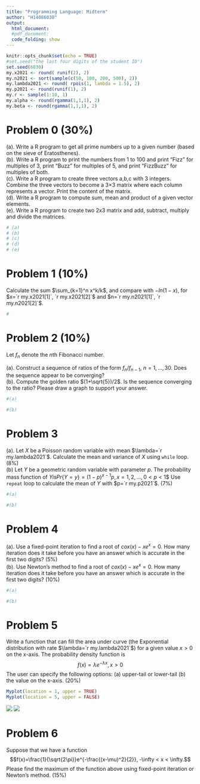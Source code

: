 ```yaml
---
title: "Programming Language: Midterm"
author: "H14086030"
output: 
  html_document:
  #pdf_document:
  code_folding: show
---
```


```r
knitr::opts_chunk$set(echo = TRUE)
#set.seed("the last four digits of the student ID")
set.seed(6030)
my.x2021 <- round( runif(2), 2)
my.n2021 <- sort(sample(c(50, 100, 200, 500), 2))
my.lambda2021 <- round( rpois(1, lambda = 1.5), 2)
my.p2021 <- round(runif(1), 2)
my.r <- sample(1:10, 1)
my.alpha <- round(rgamma(1,1,1), 2)
my.beta <- round(rgamma(1,1,1), 2)
```

# Problem 0 (30%)

(a). Write a R program to get all prime numbers up to a given number (based on the sieve of Eratosthenes).  
(b). Write a R program to print the numbers from 1 to 100 and print “Fizz” for multiples of 3, print “Buzz” for multiples of 5, and print “FizzBuzz” for multiples of both.  
(c). Write a R program to create three vectors a,b,c with 3 integers. Combine the three vectors to become a 3×3 matrix where each column represents a vector. Print the content of the matrix.  
(d). Write a R program to compute sum, mean and product of a given vector elements.  
(e). Write a R program to create two 2x3 matrix and add, subtract, multiply and divide the matrices.  

```r
# (a)
# (b)
# (c)
# (d)
# (e)
```



# Problem 1 (10%)

Calculate the sum $\sum_{k=1}^n x^k/k$, and compare with $-ln(1-x)$, for $x=`r my.x2021[1]`, `r my.x2021[2]`$ and $n=`r my.n2021[1]`, `r my.n2021[2]`$.

```r
# 
```


# Problem 2 (10%)

Let $f_n$ denote the $n$th Fibonacci number.  

   (a). Construct a sequence of ratios of the form $f_n/f_{n-1}$, $n=1,...,30$. Does the sequence appear to be converging?  
   (b). Compute the golden ratio $(1+\sqrt{5})/2$. Is the sequence converging to the ratio? Please draw a graph to support your answer.  

```r
#(a)
```


```r
#(b)
```

 
# Problem 3

(a). Let $X$ be a Poisson random variable with mean $\lambda=`r my.lambda2021`$. Calculate the mean and variance of $X$ using `while` loop. (8%)  
(b) Let $Y$ be a geometric random variable with parameter $p$. The probability mass function of $Y is
$$Pr\{Y=y\}=(1-p)^{x-1}p,x=1,2,...,0<p<1$$
Use `repeat` loop to calculate the mean of $Y$ with $p=`r my.p2021`$. (7%)

```r
#(a)
```


```r
#(b)
```


# Problem 4

(a). Use a fixed-point iteration to find a root of $cox(x)-xe^x=0$. How many iteration does it take before you have an answer which is accurate in the first two digits?  (5%)  
(b). Use Newton's method to find a root of $cox(x)-xe^x=0$. How many iteration does it take before you have an answer which is accurate in the first two digits? (10%)  

```r
#(a)
```


```r
#(b)
```


# Problem 5

Write a function that can fill the area under curve (the Exponential distribution with rate $\lambda=`r my.lambda2021`$) for a given value $x > 0$ on the x-axis. The probability density function is 
$$f(x)=\lambda e^{-\lambda x}, x>0$$
The user can specify the following options: (a) upper-tail or lower-tail  (b) the value on the x-axis. (20%)

```r
Myplot(location = 1, upper = TRUE)
Myplot(location = 5, upper = FALSE)
```

![](image1.png)
![](image2.png)

# Problem 6  

Suppose that we have a function
$$f(x)=\frac{1}{\sqrt{2\pi}}e^{-\frac{(x-\mu)^2}{2}}, -\infty < x < \infty.$$
Please find the maximum of the function above using fixed-point iteration or Newton's method. (15%)
